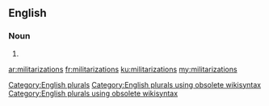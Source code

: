 ==English==

===Noun===
{{head|en}}

# {{plural of|militarization}}

[[Category:English plurals]][[Category:English plurals using obsolete wikisyntax]][[Category:English plurals using obsolete wikisyntax]]

[[ar:militarizations]]
[[fr:militarizations]]
[[ku:militarizations]]
[[my:militarizations]]